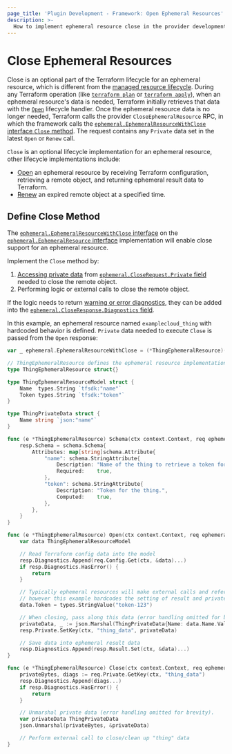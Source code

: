 ```yaml
---
page_title: 'Plugin Development - Framework: Open Ephemeral Resources'
description: >-
  How to implement ephemeral resource close in the provider development framework.
---
```


# Close Ephemeral Resources

Close is an optional part of the Terraform lifecycle for an ephemeral resource, which is different from the [managed resource lifecycle](https://github.com/hashicorp/terraform/blob/main/docs/resource-instance-change-lifecycle.md). During any Terraform operation (like [`terraform plan`](/terraform/cli/commands/plan) or [`terraform apply`](/terraform/cli/commands/apply)), when an ephemeral resource's data is needed, Terraform initially retrieves that data with the [`Open`](/terraform/plugin/framework/ephemeral-resources/open) lifecycle handler. Once the ephemeral resource data is no longer needed, Terraform calls the provider `CloseEphemeralResource` RPC, in which the framework calls the [`ephemeral.EphemeralResourceWithClose` interface `Close` method](https://pkg.go.dev/github.com/hashicorp/terraform-plugin-framework/ephemeral#EphemeralResourceWithClose). The request contains any `Private` data set in the latest `Open` or `Renew` call.

`Close` is an optional lifecycle implementation for an ephemeral resource, other lifecycle implementations include:

- [Open](/terraform/plugin/framework/ephemeral-resources/open) an ephemeral resource by receiving Terraform configuration, retrieving a remote object, and returning ephemeral result data to Terraform.
- [Renew](/terraform/plugin/framework/ephemeral-resources/renew) an expired remote object at a specified time.

## Define Close Method

The [`ephemeral.EphemeralResourceWithClose` interface](https://pkg.go.dev/github.com/hashicorp/terraform-plugin-framework/ephemeral#EphemeralResourceWithClose) on the [`ephemeral.EphemeralResource` interface](https://pkg.go.dev/github.com/hashicorp/terraform-plugin-framework/ephemeral#EphemeralResource) implementation will enable close support for an ephemeral resource.

Implement the `Close` method by:

1. [Accessing private data](/terraform/plugin/framework/resources/private-state#reading-private-state-data) from [`ephemeral.CloseRequest.Private` field](https://pkg.go.dev/github.com/hashicorp/terraform-plugin-framework/ephemeral#CloseRequest.Private) needed to close the remote object.
1. Performing logic or external calls to close the remote object.

If the logic needs to return [warning or error diagnostics](/terraform/plugin/framework/diagnostics), they can be added into the [`ephemeral.CloseResponse.Diagnostics` field](https://pkg.go.dev/github.com/hashicorp/terraform-plugin-framework/ephemeral#CloseResponse.Diagnostics).

In this example, an ephemeral resource named `examplecloud_thing` with hardcoded behavior is defined. `Private` data needed to execute `Close` is passed from the `Open` response:

```go
var _ ephemeral.EphemeralResourceWithClose = (*ThingEphemeralResource)(nil)

// ThingEphemeralResource defines the ephemeral resource implementation, which also implements Close.
type ThingEphemeralResource struct{}

type ThingEphemeralResourceModel struct {
	Name  types.String `tfsdk:"name"`
	Token types.String `tfsdk:"token"`
}

type ThingPrivateData struct {
	Name string `json:"name"`
}

func (e *ThingEphemeralResource) Schema(ctx context.Context, req ephemeral.SchemaRequest, resp *ephemeral.SchemaResponse) {
	resp.Schema = schema.Schema{
		Attributes: map[string]schema.Attribute{
			"name": schema.StringAttribute{
				Description: "Name of the thing to retrieve a token for.",
				Required:    true,
			},
			"token": schema.StringAttribute{
				Description: "Token for the thing.",
				Computed:    true,
			},
		},
	}
}

func (e *ThingEphemeralResource) Open(ctx context.Context, req ephemeral.OpenRequest, resp *ephemeral.OpenResponse) {
	var data ThingEphemeralResourceModel

	// Read Terraform config data into the model
	resp.Diagnostics.Append(req.Config.Get(ctx, &data)...)
	if resp.Diagnostics.HasError() {
		return
	}

	// Typically ephemeral resources will make external calls and reference returned data,
	// however this example hardcodes the setting of result and private data for brevity.
	data.Token = types.StringValue("token-123")

	// When closing, pass along this data (error handling omitted for brevity).
	privateData, _ := json.Marshal(ThingPrivateData{Name: data.Name.ValueString()})
	resp.Private.SetKey(ctx, "thing_data", privateData)

	// Save data into ephemeral result data
	resp.Diagnostics.Append(resp.Result.Set(ctx, &data)...)
}

func (e *ThingEphemeralResource) Close(ctx context.Context, req ephemeral.CloseRequest, resp *ephemeral.CloseResponse) {
	privateBytes, diags := req.Private.GetKey(ctx, "thing_data")
	resp.Diagnostics.Append(diags...)
	if resp.Diagnostics.HasError() {
		return
	}

	// Unmarshal private data (error handling omitted for brevity).
	var privateData ThingPrivateData
	json.Unmarshal(privateBytes, &privateData)

	// Perform external call to close/clean up "thing" data
}

```
